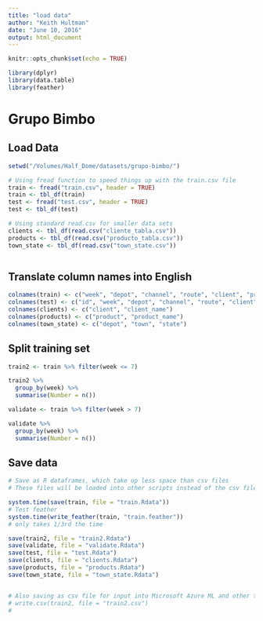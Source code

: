 ```yaml
---
title: "load data"
author: "Keith Hultman"
date: "June 10, 2016"
output: html_document
---
```


```r
knitr::opts_chunk$set(echo = TRUE)

library(dplyr)
library(data.table)
library(feather)
```

# Grupo Bimbo

## Load Data


```r
setwd("/Volumes/Half_Dome/datasets/grupo-bimbo/")

# Using fread function to speed things up with the train.csv file
train <- fread("train.csv", header = TRUE)
train <- tbl_df(train)
test <- fread("test.csv", header = TRUE)
test <- tbl_df(test)

# Using standard read.csv for smaller data sets
clients <- tbl_df(read.csv("cliente_tabla.csv"))
products <- tbl_df(read.csv("producto_tabla.csv"))
town_state <- tbl_df(read.csv("town_state.csv"))



```

## Translate column names into English

```r

colnames(train) <- c("week", "depot", "channel", "route", "client", "product", "sales_units", "sales", "returns_units", "returns", "demand")
colnames(test) <- c("id", "week", "depot", "channel", "route", "client", "product")
colnames(clients) <- c("client", "client_name")
colnames(products) <- c("product", "product_name")
colnames(town_state) <- c("depot", "town", "state")

```

## Split training set

```r

train2 <- train %>% filter(week <= 7)

train2 %>% 
  group_by(week) %>%
  summarise(Number = n())

validate <- train %>% filter(week > 7)

validate %>% 
  group_by(week) %>%
  summarise(Number = n())


```

## Save data

```r
# Save as R dataframes, which take up less space than csv files
# These files will be loaded into other scripts instead of the csv files

system.time(save(train, file = "train.Rdata"))
# Test feather
system.time(write_feather(train, "train.feather"))
# only takes 1/3rd the time 

save(train2, file = "train2.Rdata")
save(validate, file = "validate.Rdata")
save(test, file = "test.Rdata")
save(clients, file = "clients.Rdata")
save(products, file = "products.Rdata")
save(town_state, file = "town_state.Rdata")


# Also saving as csv file for input into Microsoft Azure ML and other tools
# write.csv(train2, file = "train2.csv")
# 

```


